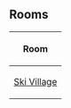 {{NeedSWFs}}


==Rooms==
{|class="wikitable" style="margin: 1em auto;"
!Room
|-
|[[Media:RoomsVillage-CampPenguin.swf|Ski Village]]
|}

{{Parties}}

